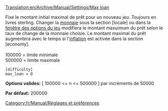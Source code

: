 [[Translation:en/Archive/Manual/Settings/Max loan]]


Fixe le montant initial maximal de prêt pour un nouveau jeu. Toujours en livres sterling. Changer la [[fr/Archive/Manual/Settings/Monnaie|monnaie]] sous la section <nowiki>[locale]</nowiki> ou dans la [[fr/Manual/Fenêtre des options du jeu|fenêtre des options du jeu]] modifiera le montant maxuimum du prêt selon le taux de change de la monnaie choisie. Le montant maximal du prêt augmentera avec le temps si l'[[fr/Archive/Manual/Settings/Inflation|inflation]] est activée dans la section <nowiki>[economy]</nowiki>.<br><br>
100000 = limite minimale<br>
500000 = limite maximale<br>

<pre>
[difficulty]
max_loan = 0
</pre>

'''Options valides:''' [ 100000 <= n <= 500000 ] par incréments de 50000

'''Par défaut:''' 200000


[[Category:fr/Manual/Réglages et préférences]]